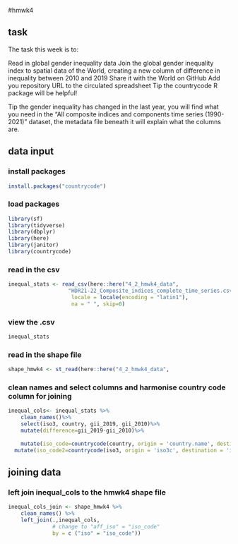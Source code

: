 #hmwk4

## task
The task this week is to:

Read in global gender inequality data
Join the global gender inequality index to spatial data of the World, creating a new column of difference in inequality between 2010 and 2019
Share it with the World on GitHub
Add you repository URL to the circulated spreadsheet
Tip the countrycode R package will be helpful!

Tip the gender inequality has changed in the last year, you will find what you need in the “All composite indices and components time series (1990-2021)” dataset, the metadata file beneath it will explain what the columns are.

## data input

### install packages
```r
install.packages("countrycode")
```

### load packages
```r
library(sf)
library(tidyverse)
library(dbplyr)
library(here)
library(janitor)
library(countrycode)
```

### read in the csv
```r
inequal_stats <- read_csv(here::here("4_2_hmwk4_data", 
                   "HDR21-22_Composite_indices_complete_time_series.csv")
                    locale = locale(encoding = "latin1"),
                    na = " ", skip=0)
```

### view the .csv
```r
inequal_stats
```

### read in the shape file
```r
shape_hmwk4 <- st_read(here::here("4_2_hmwk4_data",                          "World_Countries_Generalized", "World_Countries_Generalized.shp"))
```

### clean names and select columns and harmonise country code column for joining
```r
inequal_cols<- inequal_stats %>%
    clean_names()%>%
    select(iso3, country, gii_2019, gii_2010)%>%
    mutate(difference=gii_2019-gii_2010)%>%
  
    mutate(iso_code=countrycode(country, origin = 'country.name', destination = 'iso2c'))%>%
  mutate(iso_code2=countrycode(iso3, origin = 'iso3c', destination = 'iso2c'))
```

## joining data 

### left join inequal_cols to the hmwk4 shape file
```r
inequal_cols_join <- shape_hmwk4 %>%
    clean_names() %>%
    left_join(.,inequal_cols,
              # change to "aff_iso" = "iso_code"
              by = c ("iso" = "iso_code"))
```


